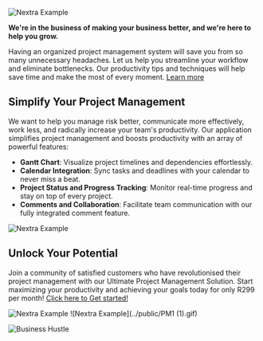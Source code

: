 
<Bleed>![Nextra Example](../public/feature2.png)</Bleed>

<Bleed>
  <div style={{ border: '1px solid #888', padding: '4rem 2.5rem', textAlign: 'center' }}>
    
**We're in the business of making your business better, and we're here to help you grow.**

  </div>
</Bleed>

Having an organized project management system will save you from so many unnecessary headaches. Let us help you streamline your workflow and eliminate bottlenecks. Our productivity tips and techniques will help save time and make the most of every moment. 
[Learn more](https://app.businesshustle.co.za/)

## Simplify Your Project Management

We want to help you manage risk better, communicate more effectively, work less, and radically increase your team's productivity. Our application simplifies project management and boosts productivity with an array of powerful features:

* **Gantt Chart**: Visualize project timelines and dependencies effortlessly.
* **Calendar Integration**: Sync tasks and deadlines with your calendar to never miss a beat.
* **Project Status and Progress Tracking**: Monitor real-time progress and stay on top of every project.
* **Comments and Collaboration**: Facilitate team communication with our fully integrated comment feature.




<Bleed>![Nextra Example](../public/BHappfeatures.png)</Bleed>

## Unlock Your Potential

Join a community of satisfied customers who have revolutionised their project management with our Ultimate Project Management Solution. Start maximizing your productivity and achieving your goals today for only R299 per month! [Click here to Get started!](https://app.businesshustle.co.za) 

<Bleed>![Nextra Example](../public/PM1.gif)</Bleed>
<Bleed>![Nextra Example](../public/PM1 (1).gif)</Bleed>

![Business Hustle](https://img.shields.io/badge/Business-Hustle-blue)
